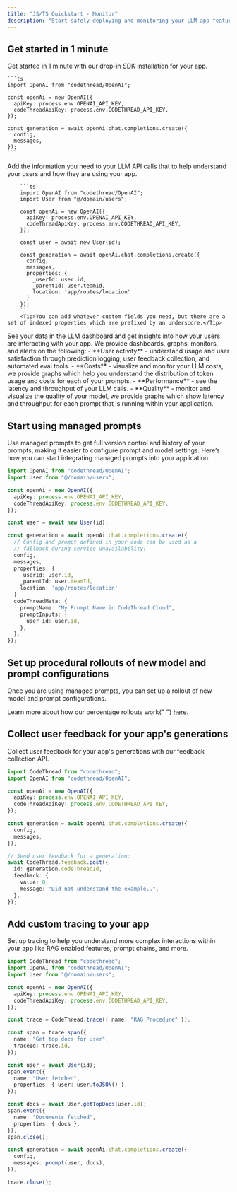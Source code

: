 ```yaml
---
title: "JS/TS Quickstart - Monitor"
description: "Start safely deploying and monitoring your LLM app features with procedural rollouts"
---
```


## Get started in 1 minute

<Steps titleSize="h2">
  <Step title="Drop in OpenAI SDK installation">
    Get started in 1 minute with our drop-in SDK installation for your app.

    ```ts
    import OpenAI from "codethread/OpenAI";

    const openAi = new OpenAI({
      apiKey: process.env.OPENAI_API_KEY,
      codeThreadApiKey: process.env.CODETHREAD_API_KEY,
    });

    const generation = await openAi.chat.completions.create({
      config,
      messages,
    });
    ```

  </Step>
  <Step title="Add additional metadata">
    Add the information you need to your LLM API calls that to help understand your users and how they are using your app.

        ```ts
        import OpenAI from "codethread/OpenAI";
        import User from "@/domain/users";

        const openAi = new OpenAI({
          apiKey: process.env.OPENAI_API_KEY,
          codeThreadApiKey: process.env.CODETHREAD_API_KEY,
        });

        const user = await new User(id);

        const generation = await openAi.chat.completions.create({
          config,
          messages,
          properties: {
            _userId: user.id,
            _parentId: user.teamId,
            location: 'app/routes/location'
          }
        });
        ```
        <Tip>You can add whatever custom fields you need, but there are a set of indexed properties which are prefixed by an underscore.</Tip>

  </Step>
  <Step title="Get visibility of your data in the dashboard">
    See your data in the LLM dashboard and get insights into how your users are interacting with your app. We provide dashboards, graphs, monitors, and alerts on the following:
    - **User activity** - understand usage and user satisfaction through prediction logging, user feedback collection, and automated eval tools.
    - **Costs** - visualize and monitor your LLM costs, we provide graphs which help you understand the distribution of token usage and costs for each of your prompts.
    - **Performance** - see the latency and throughput of your LLM calls.
    - **Quality** - monitor and visualize the quality of your model, we provide graphs which show latency and throughput for each prompt that is running within your application.

  </Step>
</Steps>

## Start using managed prompts

Use managed prompts to get full version control and history of your prompts, making it easier to configure prompt and model settings. Here’s how you can start integrating managed prompts into your application:

```ts
import OpenAI from "codethread/OpenAI";
import User from "@/domain/users";

const openAi = new OpenAI({
  apiKey: process.env.OPENAI_API_KEY,
  codeThreadApiKey: process.env.CODETHREAD_API_KEY,
});

const user = await new User(id);

const generation = await openAi.chat.completions.create({
  // Config and prompt defined in your code can be used as a
  // fallback during service unavailability:
  config,
  messages,
  properties: {
    _userId: user.id,
    _parentId: user.teamId,
    location: 'app/routes/location'
  }
  codeThreadMeta: {
    promptName: "My Prompt Name in CodeThread Cloud",
    promptInputs: {
      user_id: user.id,
    },
  },
});
```

## Set up procedural rollouts of new model and prompt configurations

Once you are using managed prompts, you can set up a rollout of new model and prompt configurations.

<Tip>
  Learn more about how our percentage rollouts work{" "}
  <a href="/how/percentage-rollouts">here</a>.
</Tip>

## Collect user feedback for your app's generations

Collect user feedback for your app's generations with our feedback collection API.

```ts
import CodeThread from "codethread";
import OpenAI from "codethread/OpenAI";

const openAi = new OpenAI({
  apiKey: process.env.OPENAI_API_KEY,
  codeThreadApiKey: process.env.CODETHREAD_API_KEY,
});

const generation = await openAi.chat.completions.create({
  config,
  messages,
});

// Send user feedback for a generation:
await CodeThread.feedback.post({
  id: generation.codeThreadId,
  feedback: {
    value: 0,
    message: "Did not understand the example..",
  },
});
```

## Add custom tracing to your app

Set up tracing to help you understand more complex interactions within your app like RAG enabled features, prompt chains, and more.

```ts
import CodeThread from "codethread";
import OpenAI from "codethread/OpenAI";
import User from "@/domain/users";

const openAi = new OpenAI({
  apiKey: process.env.OPENAI_API_KEY,
  codeThreadApiKey: process.env.CODETHREAD_API_KEY,
});

const trace = CodeThread.trace({ name: "RAG Procedure" });

const span = trace.span({
  name: "Get top docs for user",
  traceId: trace.id,
});

const user = await User(id);
span.event({
  name: "User fetched",
  properties: { user: user.toJSON() },
});

const docs = await User.getTopDocs(user.id);
span.event({
  name: "Documents fetched",
  properties: { docs },
});
span.close();

const generation = await openAi.chat.completions.create({
  config,
  messages: prompt(user, docs),
});

trace.close();
```
